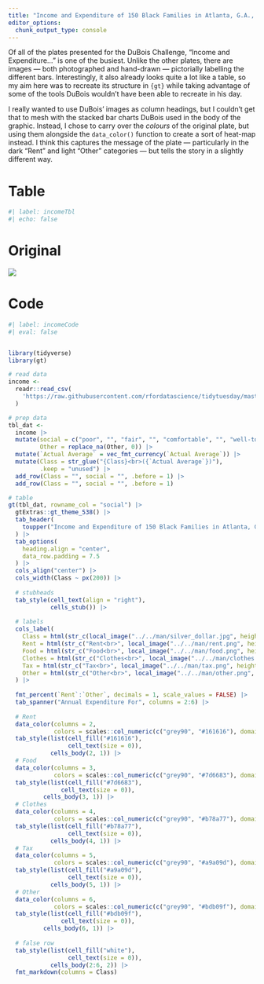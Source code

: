 ```yaml
---
title: "Income and Expenditure of 150 Black Families in Atlanta, G.A., U.S.A."
editor_options: 
  chunk_output_type: console
---
```


Of all of the plates presented for the DuBois Challenge, "Income and Expenditure..." is one of the busiest. Unlike the other plates, there are images --- both photographed and hand-drawn --- pictorially labelling the different bars. Interestingly, it also already looks quite a lot like a table, so my aim here was to recreate its structure in `{gt}` while taking advantage of some of the tools DuBois wouldn't have been able to recreate in his day.

I really wanted to use DuBois' images as column headings, but I couldn't get that to mesh with the stacked bar charts DuBois used in the body of the graphic. Instead, I chose to carry over the *colours* of the original plate, but using them alongside the `data_color()` function to create a sort of heat-map instead. I think this captures the message of the plate --- particularly in the dark "Rent" and light "Other" categories --- but tells the story in a slightly different way.

::: {.panel-tabset}

# Table

```r
#| label: incomeTbl
#| echo: false
```

# Original

![](https://raw.githubusercontent.com/ajstarks/dubois-data-portraits/master/challenge/challenge05/original-plate-31.jpg)

# Code

```r
#| label: incomeCode
#| eval: false


library(tidyverse)
library(gt)

# read data
income <-
  readr::read_csv(
    'https://raw.githubusercontent.com/rfordatascience/tidytuesday/master/data/2021/2021-02-16/income.csv'
  )

# prep data
tbl_dat <- 
  income |>
  mutate(social = c("poor", "", "fair", "", "comfortable", "", "well-to-do"),
         Other = replace_na(Other, 0)) |> 
  mutate(`Actual Average` = vec_fmt_currency(`Actual Average`)) |> 
  mutate(Class = str_glue("{Class}<br>({`Actual Average`})"),
         .keep = "unused") |>
  add_row(Class = "", social = "", .before = 1) |>
  add_row(Class = "", social = "", .before = 1)

# table
gt(tbl_dat, rowname_col = "social") |>
  gtExtras::gt_theme_538() |>
  tab_header(
    toupper("Income and Expenditure of 150 Black Families in Atlanta, G.A., U.S.A.")
  ) |> 
  tab_options(
    heading.align = "center", 
    data_row.padding = 7.5 
  ) |> 
  cols_align("center") |>
  cols_width(Class ~ px(200)) |> 
  
  # stubheads
  tab_style(cell_text(align = "right"),
            cells_stub()) |>
  
  # labels
  cols_label(
    Class = html(str_c(local_image("../../man/silver_dollar.jpg", height = px(100))), "<br>Annual Income<br>(Actual Average)"),
    Rent = html(str_c("Rent<br>", local_image("../../man/rent.png", height = 100))),
    Food = html(str_c("Food<br>", local_image("../../man/food.png", height = 100))),
    Clothes = html(str_c("Clothes<br>", local_image("../../man/clothes.png", height = 100))),
    Tax = html(str_c("Tax<br>", local_image("../../man/tax.png", height = 100))),
    Other = html(str_c("Other<br>", local_image("../../man/other.png", height = 100)))
  ) |>
  
  fmt_percent(`Rent`:`Other`, decimals = 1, scale_values = FALSE) |>
  tab_spanner("Annual Expenditure For", columns = 2:6) |>
  
  # Rent
  data_color(columns = 2, 
             colors = scales::col_numeric(c("grey90", "#161616"), domain = tbl_dat$Rent)) |>
  tab_style(list(cell_fill("#161616"),
                 cell_text(size = 0)),
            cells_body(2, 1)) |> 
  # Food
  data_color(columns = 3,
             colors = scales::col_numeric(c("grey90", "#7d6683"), domain = tbl_dat$Food)) |>
  tab_style(list(cell_fill("#7d6683"),
               cell_text(size = 0)),
          cells_body(3, 1)) |> 
  # Clothes
  data_color(columns = 4,
             colors = scales::col_numeric(c("grey90", "#b78a77"), domain = tbl_dat$Clothes)) |> 
  tab_style(list(cell_fill("#b78a77"),
                 cell_text(size = 0)),
            cells_body(4, 1)) |> 
  # Tax
  data_color(columns = 5,
             colors = scales::col_numeric(c("grey90", "#a9a09d"), domain = tbl_dat$Tax)) |> 
  tab_style(list(cell_fill("#a9a09d"),
                 cell_text(size = 0)),
            cells_body(5, 1)) |> 
  # Other
  data_color(columns = 6,
             colors = scales::col_numeric(c("grey90", "#bdb09f"), domain = tbl_dat$Other)) |> 
  tab_style(list(cell_fill("#bdb09f"),
               cell_text(size = 0)),
          cells_body(6, 1)) |> 
  
  # false row
  tab_style(list(cell_fill("white"),
                 cell_text(size = 0)),
            cells_body(2:6, 2)) |> 
  fmt_markdown(columns = Class)

```

:::
